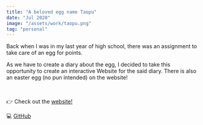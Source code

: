 ```yaml
---
title: "A beloved egg name Taopu"
date: "Jul 2020"
image: "/assets/work/taopu.png"
tag: "personal"
---
```


Back when I was in my last year of high school, there was an assignment to take care of an egg for points.

As we have to create a diary about the egg, I decided to take this opportunity to create an interactive Website
for the said diary. There is also an easter egg (no pun intended) on the website!

&nbsp;

👉 Check out the [website!](https://taopu.netlify.app/)

💻 [GitHub](https://github.com/QuadieZ/taopu-diary)
